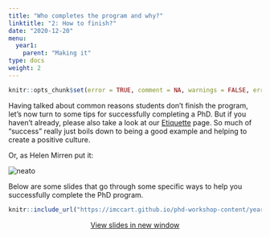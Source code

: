 ```yaml
---
title: "Who completes the program and why?"
linktitle: "2: How to finish?"
date: "2020-12-20"
menu:
  year1:
    parent: "Making it"
type: docs
weight: 2
---
```


```r
knitr::opts_chunk$set(error = TRUE, comment = NA, warnings = FALSE, errors = FALSE, messages = FALSE, tidy = FALSE, echo = FALSE)
```

Having talked about common reasons students don't finish the program, let's now turn to some tips for successfully completing a PhD. But if you haven't already, please also take a look at our [Etiquette](https://phdworkshop.classes.ianmccarthyecon.com/etiquette/) page. So much of "success" really just boils down to being a good example and helping to create a positive culture.

Or, as Helen Mirren put it:

<img src="https://media.giphy.com/media/eZj64m6LGtGy4jHRa5/giphy.gif#center" alt="neato">


Below are some slides that go through some specific ways to help you successfully complete the PhD program.

<center>

```r
knitr::include_url("https://imccart.github.io/phd-workshop-content/year1/how-to-finish.html")
```


<p><a class="btn btn-primary btn-lg" target="_blank" href="https://imccart.github.io/phd-workshop-content/year1/how-to-finish.html"><i class="fas fa-external-link-alt"></i> View slides in new window</a></p>

</center>
